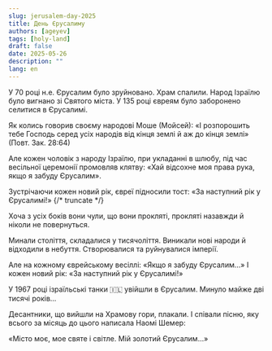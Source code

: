 ```yaml
---
slug: jerusalem-day-2025
title: День Єрусалиму
authors: [ageyev]
tags: [holy-land]
draft: false
date: 2025-05-26
description: ""
lang: en
---
```



У 70 році н.е. Єрусалим було зруйновано. Храм спалили. Народ Ізраїлю було вигнано зі Святого міста. У 135 році євреям було заборонено селитися в Єрусалимі.

Як колись говорив своєму народові Моше (Мойсей): «І розпорошить тебе Господь серед усіх народів від кінця землі й аж до кінця землі» (Повт. Зак. 28:64)

Але кожен чоловік з народу Ізраїлю, при укладанні в шлюбу, під час весільної церемонії промовляв клятву: «Хай відсохне моя права рука, якщо я забуду Єрусалим».

Зустрічаючи кожен новий рік, євреї підносили тост: «За наступний рік у Єрусалимі!»
{/* truncate */}

Хоча з усіх боків вони чули, що вони прокляті, прокляті назавжди й ніколи не повернуться.

Минали століття, складалися у тисячоліття. Виникали нові народи й відходили в небуття. Створювалися та руйнувалися імперії.

Але на кожному єврейському весіллі: «Якщо я забуду Єрусалим...» І кожен новий рік: «За наступний рік у Єрусалимі!»

У 1967 році ізраїльські танки 🇮🇱 увійшли в Єрусалим. Минуло майже дві тисячі років...

Десантники, що вийшли на Храмову гори, плакали. І співали пісню, яку всього за місяць до цього написала Наомі Шемер:

«Місто моє, мое святе і світле. Мій золотий Єрусалим...»

<LiteYouTubeEmbed
    id="aG2s9Sp7tKg"
    title='עפרה חזה - ירושלים של זהב'
    noCookie={false}
/>
